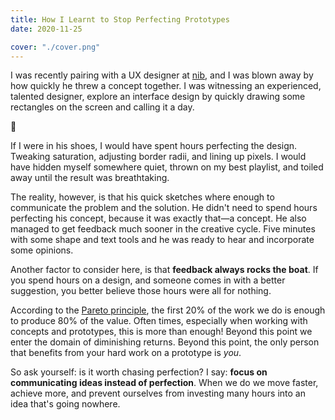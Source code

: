 ```yaml
---
title: How I Learnt to Stop Perfecting Prototypes
date: 2020-11-25

cover: "./cover.png"
---
```


I was recently pairing with a UX designer at [nib][nib], and I was blown away by
how quickly he threw a concept together. I was witnessing an experienced,
talented designer, explore an interface design by quickly drawing some
rectangles on the screen and calling it a day.

🤯

If I were in his shoes, I would have spent hours perfecting the design. Tweaking
saturation, adjusting border radii, and lining up pixels. I would have
hidden myself somewhere quiet, thrown on my best playlist, and toiled away until
the result was breathtaking.

The reality, however, is that his quick sketches where enough to communicate the
problem and the solution. He didn't need to spend hours perfecting his concept,
because it was exactly that—a concept. He also managed to get feedback much
sooner in the creative cycle. Five minutes with some shape and text tools and he
was ready to hear and incorporate some opinions.

Another factor to consider here, is that **feedback always rocks the boat**. If
you spend hours on a design, and someone comes in with a better suggestion,
you better believe those hours were all for nothing.

According to the [Pareto principle][pareto], the first 20% of the work we do is
enough to produce 80% of the value. Often times, especially when working
with concepts and prototypes, this is more than enough! Beyond this point we
enter the domain of diminishing returns. Beyond this point, the only person that
benefits from your hard work on a prototype is _you_.

So ask yourself: is it worth chasing perfection? I say: **focus on communicating
ideas instead of perfection**. When we do we move faster, achieve more, and
prevent ourselves from investing many hours into an idea that's going nowhere.

[nib]: https://www.nib.com.au/
[pareto]: https://en.m.wikipedia.org/wiki/Pareto_principle
[radii]: https://www.merriam-webster.com/dictionary/radius
